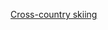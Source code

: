{{Navbox
|name = 残疾人奥林匹克运动会越野滑雪比赛
|title = [[File:IPC logo (2019).svg|30px]] [[冬季残疾人奥林匹克运动会越野滑雪比赛|残疾人奥林匹克运动会越野滑雪比赛]]
|state = {{{state|autocollapse}}}
|listclass = hlist
|titlestyle = background:#BFD7FF;
|imageleft =[[File:Cross-country skiing - Paralympic pictogram.svg|50px]]
|imageleftstyle = width:60px; <!-- minimize width used by left image cell -->
|imagestyle = width:60px; <!-- same as imageleftstyle to center the list -->
|image = [[File:No image.svg|40px|link=]] <!-- empty right image to center the list -->
|list1 =
* [[1976年冬季残疾人奥林匹克运动会越野滑雪比赛|1976]]
* [[1980年冬季残疾人奥林匹克运动会越野滑雪比赛|1980]]
* [[1984年冬季残疾人奥林匹克运动会越野滑雪比赛|1984]]
* [[1988年冬季残疾人奥林匹克运动会越野滑雪比赛|1988]]
* [[1992年冬季残疾人奥林匹克运动会越野滑雪比赛|1992]]
* [[1994年冬季残疾人奥林匹克运动会越野滑雪比赛|1994]]
* [[1998年冬季残疾人奥林匹克运动会越野滑雪比赛|1998]]
* [[2002年冬季残疾人奥林匹克运动会越野滑雪比赛|2002]]
* [[2006年冬季残疾人奥林匹克运动会越野滑雪比赛|2006]]
* [[2010年冬季残疾人奥林匹克运动会越野滑雪比赛|2010]]
* [[2014年冬季帕拉林匹克運動會越野滑雪比賽|2014]]
* [[2018年冬季残疾人奥林匹克运动会越野滑雪比赛|2018]]
* [[2022年冬季残疾人奥林匹克运动会越野滑雪比赛|2022]]
|below = 
|belowstyle = background:#BFD7FF;
}}<noinclude>
{{collapsible option}}
[[Category:冬季帕拉林匹克運動會模板|Cross-country skiing]]
</noinclude>